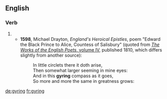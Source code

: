 ==English==

===Verb===
{{head|en}}

# {{present participle of|gyre|lang=en}}
#* '''1598''', Michael Drayton, ''England's Heroical Epistles'', poem "Edward the Black Prince to Alice, Countess of Salisbury" (quoted from [http://www.archive.org/details/worksenglishpoe147johngoog ''The Works of the English Poets'', volume IV], published 1810, which differs slightly from another source):
#*: In little circlets there it doth arise,<br>Then somewhat larger seeming in mine eyes:<br>And in this '''gyring''' compass as it goes,<br>So more and more the same in greatness grows:

[[de:gyring]]
[[fr:gyring]]